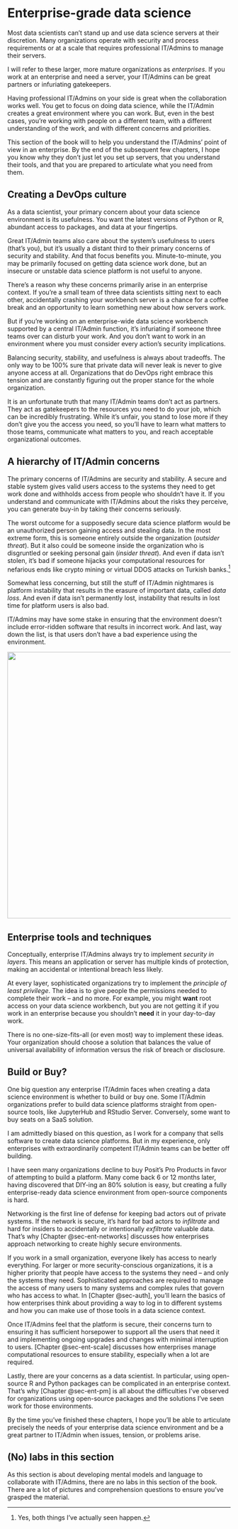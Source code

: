 # Enterprise-grade data science {#sec-3-intro}

Most data scientists can't stand up and use data science servers at
their discretion. Many organizations operate with security and process
requirements or at a scale that requires professional IT/Admins to
manage their servers.

I will refer to these larger, more mature organizations as
*enterprises*. If you work at an enterprise and need a server, your
IT/Admins can be great partners or infuriating gatekeepers.

Having professional IT/Admins on your side is great when the
collaboration works well. You get to focus on doing data science, while
the IT/Admin creates a great environment where you can work. But, even
in the best cases, you're working with people on a different team, with
a different understanding of the work, and with different concerns and
priorities.

This section of the book will to help you understand the IT/Admins'
point of view in an enterprise. By the end of the subsequent few
chapters, I hope you know why they don't just let you set up servers,
that you understand their tools, and that you are prepared to articulate
what you need from them.

## Creating a DevOps culture

As a data scientist, your primary concern about your data science
environment is its usefulness. You want the latest versions of Python or
R, abundant access to packages, and data at your fingertips.

Great IT/Admin teams also care about the system's usefulness to users
(that's you), but it's usually a distant third to their primary concerns
of security and stability. And that focus benefits you.
Minute-to-minute, you may be primarily focused on getting data science
work done, but an insecure or unstable data science platform is not
useful to anyone.

There's a reason why these concerns primarily arise in an enterprise
context. If you're a small team of three data scientists sitting next to
each other, accidentally crashing your workbench server is a chance for
a coffee break and an opportunity to learn something new about how
servers work.

But if you're working on an enterprise-wide data science workbench
supported by a central IT/Admin function, it's infuriating if someone
three teams over can disturb your work. And you don't want to work in an
environment where you must consider every action's security
implications.

Balancing security, stability, and usefulness is always about tradeoffs.
The only way to be 100% sure that private data will never leak is never
to give anyone access at all. Organizations that do DevOps right embrace
this tension and are constantly figuring out the proper stance for the
whole organization.

It is an unfortunate truth that many IT/Admin teams don't act as
partners. They act as gatekeepers to the resources you need to do your
job, which can be incredibly frustrating. While it's unfair, you stand
to lose more if they don't give you the access you need, so you'll have
to learn what matters to those teams, communicate what matters to you,
and reach acceptable organizational outcomes.

## A hierarchy of IT/Admin concerns

The primary concerns of IT/Admins are security and stability. A secure
and stable system gives valid users access to the systems they need to
get work done and withholds access from people who shouldn't have it. If
you understand and communicate with IT/Admins about the risks they
perceive, you can generate buy-in by taking their concerns seriously.

The worst outcome for a supposedly secure data science platform would be
an unauthorized person gaining access and stealing data. In the most
extreme form, this is someone entirely outside the organization
(*outsider threat*). But it also could be someone inside the
organization who is disgruntled or seeking personal gain (*insider
threat*). And even if data isn't stolen, it's bad if someone hijacks
your computational resources for nefarious ends like crypto mining or
virtual DDOS attacks on Turkish banks.[^3-0-sec-intro-1]

[^3-0-sec-intro-1]: Yes, both things I've actually seen happen.

Somewhat less concerning, but still the stuff of IT/Admin nightmares is
platform instability that results in the erasure of important data,
called *data loss*. And even if data isn't permanently lost, instability
that results in lost time for platform users is also bad.

IT/Admins may have some stake in ensuring that the environment doesn't
include error-ridden software that results in incorrect work. And last,
way down the list, is that users don't have a bad experience using the
environment.

![](images/it_hierarchy.png){fig-alt="A hierarchy of IT/Admin concerns. From biggest to smallest: data theft, resource hijacking, data loss, lost time, incorrect work, good user experience."
width="600"}

## Enterprise tools and techniques

Conceptually, enterprise IT/Admins always try to implement *security in
layers*. This means an application or server has multiple kinds of
protection, making an accidental or intentional breach less likely.

At every layer, sophisticated organizations try to implement the
*principle of least privilege*. The idea is to give people the
permissions needed to complete their work -- and no more. For example,
you might **want** root access on your data science workbench, but you
are not getting it if you work in an enterprise because you shouldn't
**need** it in your day-to-day work.

There is no one-size-fits-all (or even most) way to implement these
ideas. Your organization should choose a solution that balances the
value of universal availability of information versus the risk of breach
or disclosure.

::: callout-note
## Build or Buy?

One big question any enterprise IT/Admin faces when creating a data
science environment is whether to build or buy one. Some IT/Admin
organizations prefer to build data science platforms straight from
open-source tools, like JupyterHub and RStudio Server. Conversely, some
want to buy seats on a SaaS solution.

I am admittedly biased on this question, as I work for a company that
sells software to create data science platforms. But in my experience,
only enterprises with extraordinarily competent IT/Admin teams can be
better off building.

I have seen many organizations decline to buy Posit's Pro Products in
favor of attempting to build a platform. Many come back 6 or 12 months
later, having discovered that DIY-ing an 80% solution is easy, but
creating a fully enterprise-ready data science environment from
open-source components is hard.
:::

Networking is the first line of defense for keeping bad actors out of
private systems. If the network is secure, it's hard for bad actors to
*infiltrate* and hard for insiders to accidentally or intentionally
*exfiltrate* valuable data. That's why [Chapter @sec-ent-networks]
discusses how enterprises approach networking to create highly secure
environments.

If you work in a small organization, everyone likely has access to
nearly everything. For larger or more security-conscious organizations,
it is a higher priority that people have access to the systems they need
-- and only the systems they need. Sophisticated approaches are required
to manage the access of many users to many systems and complex rules
that govern who has access to what. In [Chapter @sec-auth], you'll learn
the basics of how enterprises think about providing a way to log in to
different systems and how you can make use of those tools in a data
science context.

Once IT/Admins feel that the platform is secure, their concerns turn to
ensuring it has sufficient horsepower to support all the users that need
it and implementing ongoing upgrades and changes with minimal
interruption to users. [Chapter @sec-ent-scale] discusses how
enterprises manage computational resources to ensure stability,
especially when a lot are required.

Lastly, there are your concerns as a data scientist. In particular,
using open-source R and Python packages can be complicated in an
enterprise context. That's why [Chapter @sec-ent-pm] is all about the
difficulties I've observed for organizations using open-source packages
and the solutions I've seen work for those environments.

By the time you've finished these chapters, I hope you'll be able to
articulate precisely the needs of your enterprise data science
environment and be a great partner to IT/Admin when issues, tension, or
problems arise.

## (No) labs in this section

As this section is about developing mental models and language to
collaborate with IT/Admins, there are no labs in this section of the
book. There are a lot of pictures and comprehension questions to ensure
you've grasped the material.
